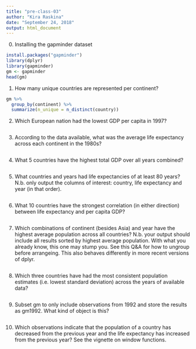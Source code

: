 ```yaml
---
title: "pre-class-03"
author: "Kira Raskina"
date: "September 24, 2018"
output: html_document
---
```

0. Installing the gapminder dataset
```r
install.packages("gapminder")
library(dplyr)
library(gapminder)
gm <- gapminder
head(gm)
```

1. How many unique countries are represented per continent?

```r
gm %>%
  group_by(continent) %>%
  summarize(n_unique = n_distinct(country))
```

2. Which European nation had the lowest GDP per capita in 1997?

```r

```

3. According to the data available, what was the average life expectancy across each continent in the 1980s?

```r

```

4. What 5 countries have the highest total GDP over all years combined?

```r

```

5. What countries and years had life expectancies of at least 80 years? N.b. only output the columns of interest: country, life expectancy and year (in that order).

```r

```

6. What 10 countries have the strongest correlation (in either direction) between life expectancy and per capita GDP?

```r

```

7. Which combinations of continent (besides Asia) and year have the highest average population across all countries? N.b. your output should include all results sorted by highest average population. With what you already know, this one may stump you. See this Q&A for how to ungroup before arrangeing. This also behaves differently in more recent versions of dplyr.

```r

```

8. Which three countries have had the most consistent population estimates (i.e. lowest standard deviation) across the years of available data?

```r

```

9. Subset gm to only include observations from 1992 and store the results as gm1992. What kind of object is this?

```r

```

10. Which observations indicate that the population of a country has decreased from the previous year and the life expectancy has increased from the previous year? See the vignette on window functions.

```r

```

